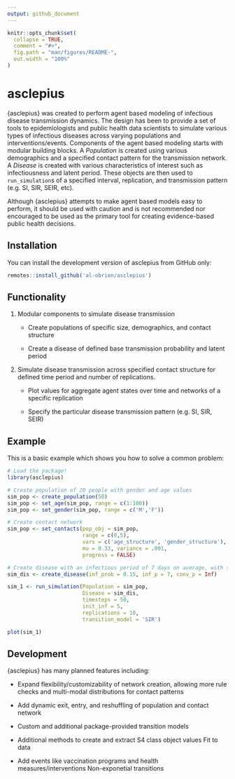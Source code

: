 ```yaml
---
output: github_document
---
```


<!--  `devtools::build_readme()` is handy for this. You could also use GitHub Actions to re-render `README.Rmd` every time you push. An example workflow can be found here: <https://github.com/r-lib/actions/tree/v1/examples>. -->

```r
knitr::opts_chunk$set(
  collapse = TRUE,
  comment = "#>",
  fig.path = "man/figures/README-",
  out.width = "100%"
)
```

# **asclepius**

<!-- badges: start -->

<!-- badges: end -->

{asclepius} was created to perform agent based modeling of infectious disease transmission dynamics. The design has been to provide a set of tools to epidemiologists and public health data scientists to simulate various types of infectious diseases across varying populations and interventions/events. Components of the agent based modeling starts with modular building blocks. A *Population* is created using various demographics and a specified contact pattern for the transmission network. A *Disease* is created with various characteristics of interest such as infectiousness and latent period. These objects are then used to `run_simulation`s of a specified interval, replication, and transmission pattern (e.g. SI, SIR, SEIR, etc).

Although {asclepius} attempts to make agent based models easy to perform, it should be used with caution and is not recommended nor encouraged to be used as the primary tool for creating evidence-based public health decisions.

## Installation

You can install the development version of asclepius from GitHub only:

``` r
remotes::install_github('al-obrien/asclepius')
```

## Functionality

1.  Modular components to simulate disease transmission

    -   Create populations of specific size, demographics, and contact structure

    -   Create a disease of defined base transmission probability and latent period

2.  Simulate disease transmission across specified contact structure for defined time period and number of replications.

    -   Plot values for aggregate agent states over time and networks of a specific replication

    -   Specify the particular disease transmission pattern (e.g. SI, SIR, SEIR)

## Example

This is a basic example which shows you how to solve a common problem:

```r

# Load the package!
library(asclepius)

# Create population of 20 people with gender and age values
sim_pop <- create_population(50) 
sim_pop <- set_age(sim_pop, range = c(1:100))
sim_pop <- set_gender(sim_pop, range = c('M','F'))

# Create contact network
sim_pop <- set_contacts(pop_obj = sim_pop,
                        range = c(0,5),
                        vars = c('age_structure', 'gender_structure'),
                        mu = 0.33, variance = .001,
                        progress = FALSE)

# Create disease with an infectious period of 7 days on average, with sterilizing immunity
sim_dis <- create_disease(inf_prob = 0.15, inf_p = 7, conv_p = Inf)

sim_1 <- run_simulation(Population = sim_pop,
                        Disease = sim_dis,
                        timesteps = 50,
                        init_inf = 5,
                        replications = 10,
                        transition_model = 'SIR')

plot(sim_1)

```

## Development

{asclepius} has many planned features including:

-   Expand flexibility/customizability of network creation, allowing more rule checks and multi-modal distributions for contact patterns

-   Add dynamic exit, entry, and reshuffling of population and contact network

-   Custom and additional package-provided transition models

-   Additional methods to create and extract S4 class object values Fit to data

-   Add events like vaccination programs and health measures/interventions Non-exponetial transitions
